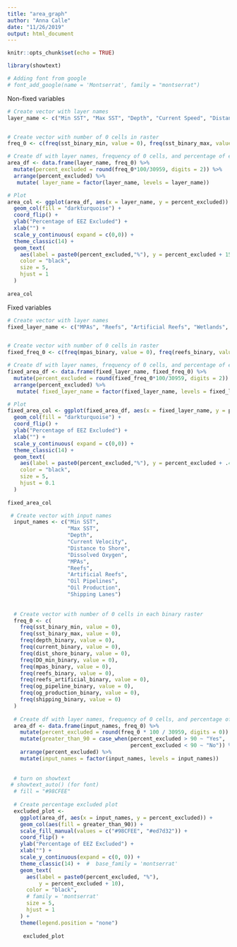 ```yaml
---
title: "area_graph"
author: "Anna Calle"
date: "11/26/2019"
output: html_document
---
```


```r
knitr::opts_chunk$set(echo = TRUE)
```


```r
library(showtext)
```

```r
# Adding font from google
# font_add_google(name = 'Montserrat', family = "montserrat")
```



Non-fixed variables
```r
# Create vector with layer names
layer_name <- c("Min SST", "Max SST", "Depth", "Current Speed", "Distance to Shore")


# Create vector with number of 0 cells in raster
freq_0 <- c(freq(sst_binary_min, value = 0), freq(sst_binary_max, value = 0), freq(depth_binary, value = 0), freq(current_binary, value = 0), freq(dist_shore_binary, value = 0))

# Create df with layer names, frequency of 0 cells, and percentage of excluded area
area_df <- data.frame(layer_name, freq_0) %>% 
  mutate(percent_excluded = round(freq_0*100/30959, digits = 2)) %>% 
  arrange(percent_excluded) %>% 
   mutate( layer_name = factor(layer_name, levels = layer_name))

# Plot
area_col <- ggplot(area_df, aes(x = layer_name, y = percent_excluded)) +
  geom_col(fill = "darkturquoise") +
  coord_flip() +
  ylab("Percentage of EEZ Excluded") +
  xlab("") +
  scale_y_continuous( expand = c(0,0)) +
  theme_classic(14) +
  geom_text(
    aes(label = paste0(percent_excluded,"%"), y = percent_excluded + 15), 
    color = "black", 
    size = 5,
    hjust = 1
  ) 
 
area_col

```


Fixed variables
```r
# Create vector with layer names
fixed_layer_name <- c("MPAs", "Reefs", "Artificial Reefs", "Wetlands", "Oil Pipelines", "Oil Production")


# Create vector with number of 0 cells in raster
fixed_freq_0 <- c(freq(mpas_binary, value = 0), freq(reefs_binary, value = 0), freq(reefs_artificial_binary, value = 0), freq(wetlands_binary, value = 0), freq(og_pipeline_binary, value = 0), freq(og_production_binary, value = 0))

# Create df with layer names, frequency of 0 cells, and percentage of excluded area
fixed_area_df <- data.frame(fixed_layer_name, fixed_freq_0) %>% 
  mutate(percent_excluded = round(fixed_freq_0*100/30959, digits = 2)) %>% 
  arrange(percent_excluded) %>% 
   mutate( fixed_layer_name = factor(fixed_layer_name, levels = fixed_layer_name))

# Plot
fixed_area_col <- ggplot(fixed_area_df, aes(x = fixed_layer_name, y = percent_excluded)) +
  geom_col(fill = "darkturquoise") +
  coord_flip() +
  ylab("Percentage of EEZ Excluded") +
  xlab("") +
  scale_y_continuous( expand = c(0,0)) +
  theme_classic(14) +
  geom_text(
    aes(label = paste0(percent_excluded,"%"), y = percent_excluded + .4), 
    color = "black", 
    size = 5,
    hjust = 0.1
  ) 
 
fixed_area_col

```

```r
 # Create vector with input names
  input_names <- c("Min SST",
                   "Max SST",
                   "Depth",
                   "Current Velocity",
                   "Distance to Shore",
                   "Dissolved Oxygen",
                   "MPAs",
                   "Reefs",
                   "Artificial Reefs",
                   "Oil Pipelines",
                   "Oil Production",
                   "Shipping Lanes")
  
  
  # Create vector with number of 0 cells in each binary raster
  freq_0 <- c(
    freq(sst_binary_min, value = 0),
    freq(sst_binary_max, value = 0),
    freq(depth_binary, value = 0),
    freq(current_binary, value = 0),
    freq(dist_shore_binary, value = 0),
    freq(DO_min_binary, value = 0),
    freq(mpas_binary, value = 0),
    freq(reefs_binary, value = 0),
    freq(reefs_artificial_binary, value = 0),
    freq(og_pipeline_binary, value = 0),
    freq(og_production_binary, value = 0),
    freq(shipping_binary, value = 0)
  )
  
  # Create df with layer names, frequency of 0 cells, and percentage of excluded area
  area_df <- data.frame(input_names, freq_0) %>%
    mutate(percent_excluded = round(freq_0 * 100 / 30959, digits = 0)) %>%
    mutate(greater_than_90 = case_when(percent_excluded > 90 ~ "Yes",
                                       percent_excluded < 90 ~ "No")) %>%
    arrange(percent_excluded) %>%
    mutate(input_names = factor(input_names, levels = input_names))
  
  
  # turn on showtext
 # showtext_auto() (for font)
  # fill = "#98CFEE"
  
  # Create percentage excluded plot
  excluded_plot <-
    ggplot(area_df, aes(x = input_names, y = percent_excluded)) +
    geom_col(aes(fill = greater_than_90)) +
    scale_fill_manual(values = c("#98CFEE", "#ed7d32")) +
    coord_flip() +
    ylab("Percentage of EEZ Excluded") +
    xlab("") +
    scale_y_continuous(expand = c(0, 0)) +
    theme_classic(14) +  #  base_family = 'montserrat'
    geom_text(
      aes(label = paste0(percent_excluded, "%"),
          y = percent_excluded + 10),
      color = "black",
      # family = 'montserrat'
      size = 5,
      hjust = 1
    ) +
    theme(legend.position = "none")
    
     excluded_plot
```
















